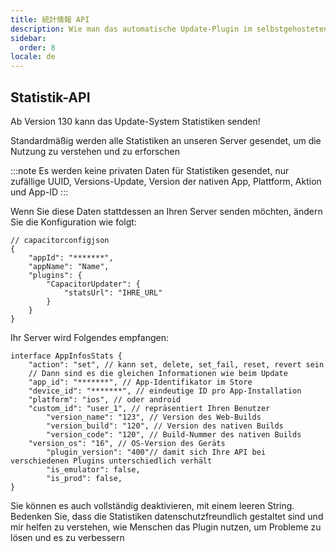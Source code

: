 ```yaml
---
title: 統計情報 API
description: Wie man das automatische Update-Plugin im selbstgehosteten Modus verwendet
sidebar:
  order: 8
locale: de
---
```



## Statistik-API

Ab Version 130 kann das Update-System Statistiken senden!

Standardmäßig werden alle Statistiken an unseren Server gesendet, um die Nutzung zu verstehen und zu erforschen

:::note
Es werden keine privaten Daten für Statistiken gesendet, nur zufällige UUID, Versions-Update, Version der nativen App, Plattform, Aktion und App-ID
:::

Wenn Sie diese Daten stattdessen an Ihren Server senden möchten, ändern Sie die Konfiguration wie folgt:

```tsx
// capacitorconfigjson
{
	"appId": "*******",
	"appName": "Name",
	"plugins": {
		"CapacitorUpdater": {
			"statsUrl": "IHRE_URL"
		}
	}
}
```

Ihr Server wird Folgendes empfangen:

```tsx
interface AppInfosStats {
	"action": "set", // kann set, delete, set_fail, reset, revert sein
	// Dann sind es die gleichen Informationen wie beim Update
	"app_id": "*******", // App-Identifikator im Store
	"device_id": "*******", // eindeutige ID pro App-Installation
	"platform": "ios", // oder android
	"custom_id": "user_1", // repräsentiert Ihren Benutzer
        "version_name": "123", // Version des Web-Builds
        "version_build": "120", // Version des nativen Builds
        "version_code": "120", // Build-Nummer des nativen Builds
	"version_os": "16", // OS-Version des Geräts
        "plugin_version": "400"// damit sich Ihre API bei verschiedenen Plugins unterschiedlich verhält
        "is_emulator": false,
    	"is_prod": false,
}
```

Sie können es auch vollständig deaktivieren, mit einem leeren String. Bedenken Sie, dass die Statistiken datenschutzfreundlich gestaltet sind und mir helfen zu verstehen, wie Menschen das Plugin nutzen, um Probleme zu lösen und es zu verbessern

<LinkCard
	title="Updates verwalten"
	href="/docs/plugin/self-hosted/handling-updates"
/>